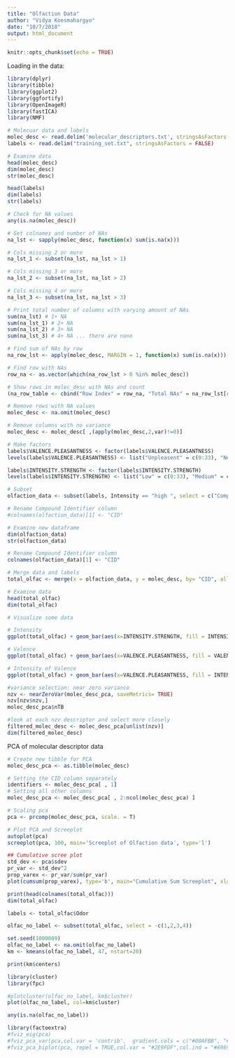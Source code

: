 ```yaml
---
title: "Olfaction Data"
author: "Vidya Koesmahargyo"
date: "10/7/2018"
output: html_document
---
```


```r
knitr::opts_chunk$set(echo = TRUE)
```


Loading in the data:
```r
library(dplyr)
library(tibble)
library(ggplot2)
library(ggfortify)
library(OpenImageR)
library(fastICA)
library(NMF)

```

```r

# Molecuar data and labels
molec_desc <- read.delim('molecular_descriptors.txt', stringsAsFactors = FALSE)
labels <- read.delim("training_set.txt", stringsAsFactors = FALSE)

# Examine data
head(molec_desc)
dim(molec_desc)
str(molec_desc)

head(labels)
dim(labels)
str(labels)

```

```r

# Check for NA values
any(is.na(molec_desc))

# Get colnames and number of NAs
na_lst <- sapply(molec_desc, function(x) sum(is.na(x)))

# Cols missing 2 or more
na_lst_1 <- subset(na_lst, na_lst > 1)

# Cols missing 3 or more
na_lst_2 <- subset(na_lst, na_lst > 2)

# Cols missing 4 or more
na_lst_3 <- subset(na_lst, na_lst > 3)

# Print total number of columns with varying amount of NAs
sum(na_lst) # 1+ NA
sum(na_lst_1) # 2+ NA
sum(na_lst_2) # 3+ NA
sum(na_lst_3) # 4+ NA ... there are none

# Find sum of NAs by row
na_row_lst <- apply(molec_desc, MARGIN = 1, function(x) sum(is.na(x)))

# Find row with NAs
row_na <- as.vector(which(na_row_lst > 0 %in% molec_desc))

# Show rows in molec_desc with NAs and count
(na_row_table <- cbind("Row Index" = row_na, "Total NAs" = na_row_lst[row_na]))
```



```r

# Remove rows with NA values
molec_desc <- na.omit(molec_desc)

# Remove columns with no variance
molec_desc <- molec_desc[ ,(apply(molec_desc,2,var)!=0)]

```


```r

# Make factors
labels$VALENCE.PLEASANTNESS <- factor(labels$VALENCE.PLEASANTNESS)
levels(labels$VALENCE.PLEASANTNESS) <- list("Unpleasent" = c(0:33), "Neutral" = c(34:66), "Pleasant" = c(67:100))

labels$INTENSITY.STRENGTH <- factor(labels$INTENSITY.STRENGTH)
levels(labels$INTENSITY.STRENGTH) <- list("Low" = c(0:33), "Medium" = c(34:66), "High" = c(67:100))

# Subset
olfaction_data <- subset(labels, Intensity == "high ", select = c("Compound.Identifier", "Odor", "VALENCE.PLEASANTNESS", "INTENSITY.STRENGTH"))

# Rename Compound Identifier column
#colnames(olfaction_data)[1] <- "CID"

# Examine new dataframe
dim(olfaction_data)
str(olfaction_data)

```


```r

# Rename Compound Identifier column
colnames(olfaction_data)[1] <- "CID"

# Merge data and labels
total_olfac <- merge(x = olfaction_data, y = molec_desc, by= "CID", all.x = TRUE)

# Examine data
head(total_olfac)
dim(total_olfac)


```


```r

# Visualize some data

# Intensity
ggplot(total_olfac) + geom_bar(aes(x=INTENSITY.STRENGTH, fill = INTENSITY.STRENGTH)) + ggtitle("Distribution of Perceived Odor Intensity") + xlab("Odor Intensity")

# Valence
ggplot(total_olfac) + geom_bar(aes(x=VALENCE.PLEASANTNESS, fill = VALENCE.PLEASANTNESS)) + ggtitle("Distribution of Odor Pleasantness") + xlab("Odor Pleasantness")

# Intensity of Valence
ggplot(total_olfac) + geom_bar(aes(x=VALENCE.PLEASANTNESS, fill = INTENSITY.STRENGTH)) + ggtitle("Perceived Intensity of Odor Pleasantness") + xlab("Odor Pleasantness")

```

```r

#variance selection: near zero variance
nzv <- nearZeroVar(molec_desc_pca, saveMetrics= TRUE)
nzv[nzv$nzv,]
molec_desc_pca$nTB

#look at each nzv descriptor and select more closely
filtered_molec_desc <- molec_desc_pca[unlist(nzv)]
dim(filtered_molec_desc)
```


PCA of molecular descriptor data
```r

# Create new tibble for PCA
molec_desc_pca <- as.tibble(molec_desc)

# Setting the CID column separately
identifiers <- molec_desc_pca[ , 1]
# Setting all other columns
molec_desc_pca <- molec_desc_pca[ , 2:ncol(molec_desc_pca) ] 

# Scaling pca
pca <- prcomp(molec_desc_pca, scale. = T) 

# Plot PCA and Screeplot
autoplot(pca)
screeplot(pca, 100, main='Screeplot of Olfaction data', type='l')

## Cumulative scree plot
std_dev <- pca$sdev
pr_var <- std_dev^2
prop_varex <- pr_var/sum(pr_var)
plot(cumsum(prop_varex), type='b', main="Cumulative Sum Screeplot", xlab='Principle Component', ylab='Total Variance Proportion')

```


```r
print(head(colnames(total_olfac)))
dim(total_olfac)
```

```r
labels <- total_olfac$Odor

olfac_no_label <- subset(total_olfac, select = -c(1,2,3,4))

set.seed(1000009)
olfac_no_label <- na.omit(olfac_no_label)
km <- kmeans(olfac_no_label, 47, nstart=20)

print(km$centers)

```

```r
library(cluster)
library(fpc)

#plotcluster(olfac_no_label, km$cluster)
plot(olfac_no_label, col=km$cluster)
```

```r
any(is.na(olfac_no_label))
```


```r
library(factoextra)
#fviz_eig(pca)
#fviz_pca_var(pca,col.var = 'contrib',  gradient.cols = c("#00AFBB", "#E7B800", "#FC4E07"),repel=TRUE)
#fviz_pca_biplot(pca, repel = TRUE,col.var = "#2E9FDF",col.ind = "#696969")
```

